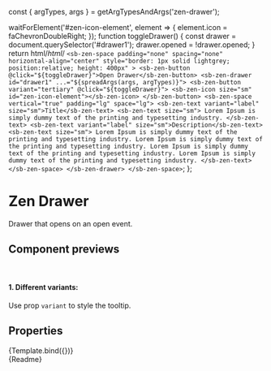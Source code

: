 const { argTypes, args } = getArgTypesAndArgs('zen-drawer');

<Meta title="Layout/Drawer" component="zen-drawer" argTypes={argTypes} />

  waitForElement('#zen-icon-element', element => {
    element.icon = faChevronDoubleRight;
  });
  function toggleDrawer() {
    const drawer = document.querySelector('#drawer1');
    drawer.opened = !drawer.opened;
  }
  return html/*html*/ `
    <sb-zen-space
      padding="none"
      spacing="none"
      horizontal-align="center"
      style="border: 1px solid lightgrey; position:relative; height: 400px"
    >
      <sb-zen-button @click="${toggleDrawer}">Open Drawer</sb-zen-button>
      <sb-zen-drawer id="drawer1" ...="${spreadArgs(args, argTypes)}">
        <sb-zen-button variant="tertiary" @click="${toggleDrawer}">
          <sb-zen-icon size="sm" id="zen-icon-element"></sb-zen-icon>
        </sb-zen-button>
        <sb-zen-space vertical="true" padding="lg" space="lg">
          <sb-zen-text variant="label" size="sm">Title</sb-zen-text>
          <sb-zen-text size="sm">
            Lorem Ipsum is simply dummy text of the printing and typesetting industry.
          </sb-zen-text>
          <sb-zen-text variant="label" size="sm">Description</sb-zen-text>
          <sb-zen-text size="sm">
            Lorem Ipsum is simply dummy text of the printing and typesetting industry. Lorem Ipsum is simply dummy text
            of the printing and typesetting industry. Lorem Ipsum is simply dummy text of the printing and typesetting
            industry. Lorem Ipsum is simply dummy text of the printing and typesetting industry.
          </sb-zen-text>
        </sb-zen-space>
      </sb-zen-drawer>
    </sb-zen-space>
  `;
};

# Zen Drawer

Drawer that opens on an open event.

## Component previews

<br />

#### 1. Different variants:

Use prop `variant` to style the tooltip.

## Properties

<Canvas>
  <Story
    name="default"
    args={{
      ...args,
      position: 'right',
    }}
  >
    {Template.bind({})}
  </Story>
</Canvas>

<ArgsTable story="default" />

<div class="stencildoc" />
<Description>{Readme}</Description>
